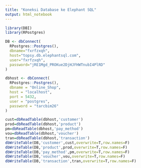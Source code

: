 ---
title: "Koneksi Database ke Elephant SQL"
output: html_notebook
---

```{r}
library(DBI)
library(RPostgres)

DB <- dbConnect(
  RPostgres::Postgres(),
  dbname="fxrfzxqh",
  host="topsy.db.elephantsql.com",
  user="fxrfzxqh",
  password="jRE1Mgd_PROKue2DjHJFHWTnubI4PlRD"
)
```

```{r}
dbhost <- dbConnect(
  RPostgres::Postgres(),
  dbname = "Online_Shop",
  host = "localhost",
  port = 5432,
  user = "postgres",
  password = "tarcbim26"
)
```

```{r}
cust=dbReadTable(dbhost,'customer')
prod=dbReadTable(dbhost,'product')
pm=dbReadTable(dbhost,'pay_method')
vou=dbReadTable(dbhost,'voucher')
tran=dbReadTable(dbhost,'transaction')
dbWriteTable(DB,'customer',cust,overwrite=T,row.names=F)
dbWriteTable(DB,'product',prod,overwrite=T,row.names=F)
dbWriteTable(DB,'pay_method',pm,overwrite=T,row.names=F)
dbWriteTable(DB,'voucher',vou,overwrite=T,row.names=F)
dbWriteTable(DB,'transaction',tran,overwrite=T,row.names=F)
```